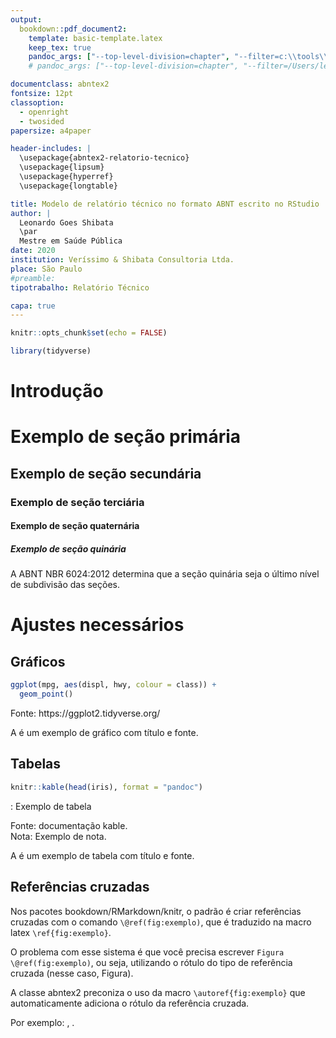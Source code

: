 ```yaml
---
output:
  bookdown::pdf_document2:
    template: basic-template.latex
    keep_tex: true
    pandoc_args: ["--top-level-division=chapter", "--filter=c:\\tools\\ruby27\\bin\\pandoc_abnt.bat"]  # windows
    # pandoc_args: ["--top-level-division=chapter", "--filter=/Users/leonardo/.rbenv/shims/pandoc_abnt"] # mac

documentclass: abntex2
fontsize: 12pt
classoption:
  - openright
  - twosided
papersize: a4paper

header-includes: |
  \usepackage{abntex2-relatorio-tecnico}
  \usepackage{lipsum}
  \usepackage{hyperref}
  \usepackage{longtable}

title: Modelo de relatório técnico no formato ABNT escrito no RStudio
author: |
  Leonardo Goes Shibata
  \par
  Mestre em Saúde Pública
date: 2020
institution: Veríssimo & Shibata Consultoria Ltda.
place: São Paulo
#preamble: 
tipotrabalho: Relatório Técnico

capa: true
---
```


```r
knitr::opts_chunk$set(echo = FALSE)

library(tidyverse)
```


# Introdução

\lipsum[1-4]




# Exemplo de seção primária

\lipsum[1]

## Exemplo de seção secundária

\lipsum[2]

### Exemplo de seção terciária

\lipsum[3]

#### Exemplo de seção quaternária

\lipsum[4]

##### Exemplo de seção quinária

A ABNT NBR 6024:2012 determina que a seção quinária seja o último nível de subdivisão das seções.






# Ajustes necessários

## Gráficos

```r
ggplot(mpg, aes(displ, hwy, colour = class)) + 
  geom_point()
```

Fonte: https://ggplot2.tidyverse.org/


A \autoref{fig:figura-exemplo} é um exemplo de gráfico com título e fonte.




## Tabelas

```r
knitr::kable(head(iris), format = "pandoc")
```

: Exemplo de tabela \label{exemplo-tabela}

Fonte: documentação kable.  
Nota: Exemplo de nota.


A \autoref{exemplo-tabela} é um exemplo de tabela com título e fonte.






## Referências cruzadas

Nos pacotes bookdown/RMarkdown/knitr, o padrão é criar referências cruzadas com o comando `\@ref(fig:exemplo)`, que é traduzido na macro latex `\ref{fig:exemplo}`.

O problema com esse sistema é que você precisa escrever `Figura \@ref(fig:exemplo)`, ou seja, utilizando o rótulo do tipo de referência cruzada (nesse caso, Figura).

A classe abntex2 preconiza o uso da macro `\autoref{fig:exemplo}` que automaticamente adiciona o rótulo da referência cruzada.

Por exemplo: \autoref{fig:figura-exemplo}, \autoref{exemplo-tabela}.

